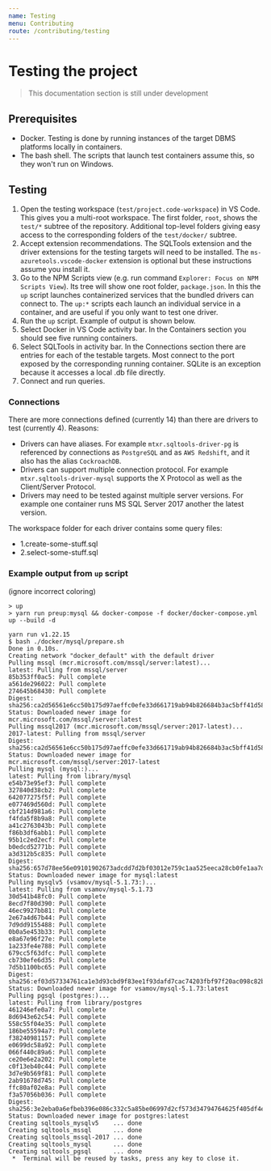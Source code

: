 ```yaml
---
name: Testing
menu: Contributing
route: /contributing/testing
---
```


# Testing the project

> This documentation section is still under development

## Prerequisites

* Docker. Testing is done by running instances of the target DBMS platforms locally in containers.
* The bash shell. The scripts that launch test containers assume this, so they won't run on Windows.

## Testing

1. Open the testing workspace (`test/project.code-workspace`) in VS Code. This gives you a multi-root workspace. The first folder, `root`, shows the `test/*` subtree of the repository. Additional top-level folders giving easy access to the corresponding folders of the `test/docker/` subtree.
2. Accept extension recommendations. The SQLTools extension and the driver extensions for the testing targets will need to be installed. The `ms-azuretools.vscode-docker` extension is optional but these instructions assume you install it.
3. Go to the NPM Scripts view (e.g. run command `Explorer: Focus on NPM Scripts View`). Its tree will show one root folder, `package.json`. In this the `up` script launches containerized services that the bundled drivers can connect to. The `up:*` scripts each launch an individual service in a container, and are useful if you only want to test one driver.
4. Run the `up` script. Example of output is shown below.
5. Select Docker in VS Code activity bar. In the Containers section you should see five running containers.
6. Select SQLTools in activity bar. In the Connections section there are entries for each of the testable targets. Most connect to the port exposed by the corresponding running container. SQLite is an exception because it accesses a local .db file directly.
7. Connect and run queries.

### Connections
There are more connections defined (currently 14) than there are drivers to test (currently 4). Reasons:
- Drivers can have aliases. For example `mtxr.sqltools-driver-pg` is referenced by connections as `PostgreSQL` and as `AWS Redshift`, and it also has the alias `CockroachDB`.
- Drivers can support multiple connection protocol. For example `mtxr.sqltools-driver-mysql` supports the X Protocol as well as the Client/Server Protocol.
- Drivers may need to be tested against multiple server versions. For example one container runs MS SQL Server 2017 another the latest version.

The workspace folder for each driver contains some query files:
- 1.create-some-stuff.sql
- 2.select-some-stuff.sql

### Example output from `up` script
(ignore incorrect coloring)
```
> up
> yarn run preup:mysql && docker-compose -f docker/docker-compose.yml up --build -d

yarn run v1.22.15
$ bash ./docker/mysql/prepare.sh
Done in 0.10s.
Creating network "docker_default" with the default driver
Pulling mssql (mcr.microsoft.com/mssql/server:latest)...
latest: Pulling from mssql/server
85b353ff0ac5: Pull complete
a561de296022: Pull complete
274645b68430: Pull complete
Digest: sha256:ca2d56561e6cc50b175d97aeffc0efe33d661719ab94b826684b3ac5bff41d58
Status: Downloaded newer image for mcr.microsoft.com/mssql/server:latest
Pulling mssql2017 (mcr.microsoft.com/mssql/server:2017-latest)...
2017-latest: Pulling from mssql/server
Digest: sha256:ca2d56561e6cc50b175d97aeffc0efe33d661719ab94b826684b3ac5bff41d58
Status: Downloaded newer image for mcr.microsoft.com/mssql/server:2017-latest
Pulling mysql (mysql:)...
latest: Pulling from library/mysql
e54b73e95ef3: Pull complete
327840d38cb2: Pull complete
642077275f5f: Pull complete
e077469d560d: Pull complete
cbf214d981a6: Pull complete
f4fda5f8b9a8: Pull complete
a41c2763043b: Pull complete
f86b3df6abb1: Pull complete
95b1c2ed2ecf: Pull complete
b0edcd52771b: Pull complete
a3d312b5c835: Pull complete
Digest: sha256:657d78ee56e09101902673adcdd7d2bf03012e759c1aa525eeca28cb0fe1aa7d
Status: Downloaded newer image for mysql:latest
Pulling mysqlv5 (vsamov/mysql-5.1.73:)...
latest: Pulling from vsamov/mysql-5.1.73
30d541b48fc0: Pull complete
8ecd7f80d390: Pull complete
46ec9927bb81: Pull complete
2e67a4d67b44: Pull complete
7d9dd9155488: Pull complete
0b0a5e453b33: Pull complete
e8a67e96f27e: Pull complete
1a233fe4e788: Pull complete
679cc5f63dfc: Pull complete
cb730efe6d35: Pull complete
7d5b1100bc65: Pull complete
Digest: sha256:ef03d57334761ca1e3d93cbd9f83ee1f93dafd7cac74203fbf97f20ac098c82b
Status: Downloaded newer image for vsamov/mysql-5.1.73:latest
Pulling pgsql (postgres:)...
latest: Pulling from library/postgres
461246efe0a7: Pull complete
8d6943e62c54: Pull complete
558c55f04e35: Pull complete
186be55594a7: Pull complete
f38240981157: Pull complete
e0699dc58a92: Pull complete
066f440c89a6: Pull complete
ce20e6e2a202: Pull complete
c0f13eb40c44: Pull complete
3d7e9b569f81: Pull complete
2ab91678d745: Pull complete
ffc80af02e8a: Pull complete
f3a57056b036: Pull complete
Digest: sha256:3e2eba0a6efbeb396e086c332c5a85be06997d2cf573d34794764625f405df4e
Status: Downloaded newer image for postgres:latest
Creating sqltools_mysqlv5    ... done
Creating sqltools_mssql      ... done
Creating sqltools_mssql-2017 ... done
Creating sqltools_mysql      ... done
Creating sqltools_pgsql      ... done
 *  Terminal will be reused by tasks, press any key to close it.
```
